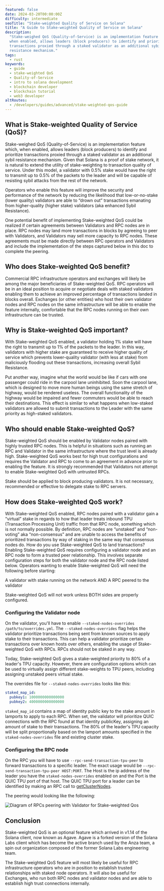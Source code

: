 ```yaml
---
featured: false
date: 2024-03-20T00:00:00Z
difficulty: intermediate
seoTitle: "Stake-weighted Quality of Service on Solana"
title: "A Guide to Stake-weighted Quality of Service on Solana"
description:
  "Stake-weighed QoS (Quality-of-Service) is an implementation feature which,
  when enabled, allows leaders (block producers) to identify and prioritize
  transactions proxied through a staked validator as an additional sybil
  resistance mechanism."
tags:
  - rust
keywords:
  - guide
  - stake-weighted QoS
  - Quality-of-Service
  - intro to solana development
  - blockchain developer
  - blockchain tutorial
  - web3 developer
altRoutes:
  - /developers/guides/advanced/stake-weighted-qos-guide
---
```


## What is Stake-weighted Quality of Service (QoS)?

Stake-weighed QoS (Quality-of-Service) is an implementation feature which, when
enabled, allows leaders (block producers) to identify and prioritize
transactions proxied through a staked validator as an additional sybil
resistance mechanism. Given that Solana is a proof of stake network, it is
natural to extend the utility of stake-weighting to transaction quality of
service. Under this model, a validator with 0.5% stake would have the right to
transmit up to 0.5% of the packets to the leader and will be capable of
resisting sybil attacks from the rest of the network.

Operators who enable this feature will improve the security and performance of
the network by reducing the likelihood that low-or-no-stake (lower quality)
validators are able to “drown out” transactions emanating from higher-quality
(higher stake) validators (aka enhanced Sybil Resistance).

One potential benefit of implementing Stake-weighted QoS could be realized if
certain agreements between Validators and RPC nodes are in place. RPC nodes may
land more transactions in blocks by agreeing to peer with Validators, and
Validators may sell more capacity to RPC nodes. These agreements must be made
directly between RPC operators and Validators and include the implementation of
the steps captured below in this doc to complete the peering.

## Who does Stake-weighted QoS benefit?

Commercial RPC infrastructure operators and exchanges will likely be among the
major beneficiaries of Stake-weighted QoS. RPC operators will be in an ideal
position to acquire or negotiate deals with staked validators enabling them to
achieve an improved percentage of transactions landed in blocks overall.
Exchanges (or other entities) who host their own validator nodes and RPC nodes
on the same infrastructure will be able to enable the feature internally,
comfortable that the RPC nodes running on their own infrastructure can be
trusted.

## Why is Stake-weighted QoS important?

With Stake-weighted QoS enabled, a validator holding 1% stake will have the
right to transmit up to 1% of the packets to the leader. In this way, validators
with higher stake are guaranteed to receive higher quality of service which
prevents lower-quality validator (with less at stake) from maliciously flooding
out these transactions, increasing overall Sybil Resistance.

Put another way, imagine what the world would be like if cars with one passenger
could ride in the carpool lane uninhibited. Soon the carpool lane, which is
designed to move more human beings using the same stretch of highway, would be
rendered useless. The overall functionality of the highway would be impaired and
fewer commuters would be able to reach their destinations. This effect is
similar to what happens when low-staked validators are allowed to submit
transactions to the Leader with the same priority as high-staked validators.

## Who should enable Stake-weighted QoS?

Stake-weighted QoS should be enabled by Validator nodes paired with highly
trusted RPC nodes. This is helpful in situations such as running an RPC and
Validator in the same infrastructure where the trust level is already high.
Stake-weighted QoS works best for high trust configurations and requires the
Validator and RPC to come to an agreement in advance prior to enabling the
feature. It is strongly recommended that Validators not attempt to enable
Stake-weighted QoS with untrusted RPCs.

Stake should be applied to block producing validators. It is not necessary,
recommended or effective to delegate stake to RPC servers.

## How does Stake-weighted QoS work?

With Stake-weighted QoS enabled, RPC nodes paired with a validator gain a
“virtual” stake in regards to how that leader treats inbound TPU (Transaction
Processing Unit) traffic from that RPC node, something which is not normally
possible. By definition, RPC nodes are “unstaked” and “non-voting” aka
“non-consensus” and are unable to access the benefits of prioritized
transactions by way of staking in the same way that consensus nodes do. How do
you use Stake-weighted QoS to land transactions? Enabling Stake-weighted QoS
requires configuring a validator node and an RPC node to form a trusted peer
relationship. This involves separate configuration steps for both the validator
node and the RPC node listed below. Operators wanting to enable Stake-weighted
QoS will need the following before starting:

A validator with stake running on the network AND A RPC peered to the validator

Stake-weighted QoS will not work unless BOTH sides are properly configured.

### Configuring the Validator node

On the validator, you'll have to enable
`--staked-nodes-overrides /path/to/overrides.yml`. The
`--staked-nodes-overrides` flag helps the validator prioritize transactions
being sent from known sources to apply stake to their transactions. This can
help a validator prioritize certain transactions over known hosts over others,
enabling the usage of Stake-weighted QoS with RPCs. RPCs should not be staked in
any way.

Today, Stake-weighted QoS gives a stake-weighted priority to 80% of a leader's
TPU capacity. However, there are configuration options which can be used to
virtually assign different stake-weights to TPU peers, including assigning
unstaked peers virtual stake.

The overrides file for `--staked-nodes-overrides` looks like this:

```yml
staked_map_id:
  pubkey1: 1000000000000000
  pubkey2: 4000000000000000
```

`staked_map_id` contains a map of identity public key to the stake amount in
lamports to apply to each RPC. When set, the validator will prioritize QUIC
connections with the RPC found at that identity publicKey, assigning an amount
of stake to their transactions. The 80% of the leader's TPU capacity will be
split proportionally based on the lamport amounts specified in the
`staked-nodes-overrides` file and existing cluster stake.

### Configuring the RPC node

On the RPC you will have to use `--rpc-send-transaction-tpu-peer` to forward
transactions to a specific leader. The exact usage would be
`--rpc-send-transaction-tpu-peer HOST:PORT`. The Host is the ip address of the
leader you have the `staked-nodes-overrides` enabled on and the Port is the QUIC
TPU port of that host. The QUIC TPU port for a leader can be identified by
making an RPC call to [getClusterNodes](/docs/rpc/http/getclusternodes).

The peering would looking like the following:

![Diagram of RPCs peering with Validator for Stake-weighted Qos](/assets/guides/stake-weighted-qos-guide/peered-RPCs-guide.png)

## Conclusion

Stake-weighted QoS is an optional feature which arrived in v1.14 of the Solana
client, now known as Agave. Agave is a forked version of the Solana Labs client
which has become the active branch used by the Anza team, a spin out
organization composed of the former Solana Labs engineering team.

The Stake-weighted QoS feature will most likely be useful for RPC infrastructure
operators who are in position to establish trusted relationships with staked
node operators. It will also be useful for Exchanges, who run both RPC nodes and
validator nodes and are able to establish high trust connections internally.
